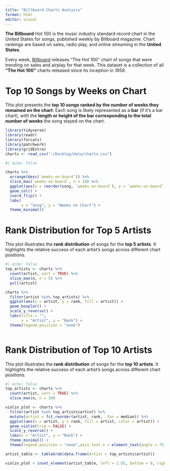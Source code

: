 ```yaml
---
title: "Billboard Charts Analysis"
format: html
editor: visual
---
```


**The Billboard** Hot 100 is the music industry standard record chart in the United States for songs, published weekly by Billboard magazine. Chart rankings are based on sales, radio play, and online streaming in the **United States**.

Every week, [Billboard](https://www.billboard.com/) releases "The Hot 100" chart of songs that were trending on sales and airplay for that week. This dataset is a collection of all **"The Hot 100"** charts released since its inception in *1958*.

# Top 10 Songs by Weeks on Chart

This plot presents the **top 10 songs ranked by the number of weeks they remained on the chart**. Each song is likely represented as a **bar** (if it's a bar chart), with the **length or height of the bar corresponding to the total number of weeks** the song stayed on the chart.

```r
library(tidyverse)
library(readr)
library(forcats)
library(patchwork)
library(gridExtra)
charts <- read_csv("~/Desktop/data/charts.csv")


```

```r
#| echo: false

charts %>%
  arrange(desc(`weeks-on-board`)) %>%
  slice_max(`weeks-on-board`, n = 10) %>%
  ggplot(aes(x = reorder(song, `weeks-on-board`), y = `weeks-on-board`, fill = artist)) +
  geom_col() +
  coord_flip() +
  labs(
       x = "Song", y = "Weeks on Chart") +
  theme_minimal()

```

# Rank Distribution for Top 5 Artists

This plot illustrates the **rank distribution** of songs for the **top 5 artists**. It highlights the relative success of each artist's songs across different chart positions.

```r
#| echo: false
top_artists <- charts %>%
  count(artist, sort = TRUE) %>%
  slice_max(n, n = 5) %>%
  pull(artist)

charts %>%
  filter(artist %in% top_artists) %>%
  ggplot(aes(x = artist, y = rank, fill = artist)) +
  geom_boxplot() +
  scale_y_reverse() +
  labs(title = "",
       x = "Artist", y = "Rank") +
  theme(legend.position = "none")



```

# Rank Distribution of Top 10 Artists

This plot illustrates the **rank distribution** of songs for the **top 10 artists**. It highlights the relative success of each artist's songs across different chart positions.

```r
#| echo: false
top_artists <- charts %>%
  count(artist, sort = TRUE) %>%
  slice_max(n, n = 10)

violin_plot <- charts %>%
  filter(artist %in% top_artists$artist) %>%
  mutate(artist = fct_reorder(artist, rank, .fun = median)) %>%
  ggplot(aes(x = artist, y = rank, fill = artist, color = artist)) +
  geom_violin(trim = FALSE) +
  scale_y_reverse() +
  labs(x = "Artist", y = "Rank") +
  theme_minimal() +
  theme(legend.position = "none",axis.text.x = element_text(angle = 75,hjust = 1))

artist_table <- tableGrob(data.frame(Artist = top_artists$artist))

violin_plot + inset_element(artist_table, left = 1.05, bottom = 0, right = 1.4, top = 5)


```
